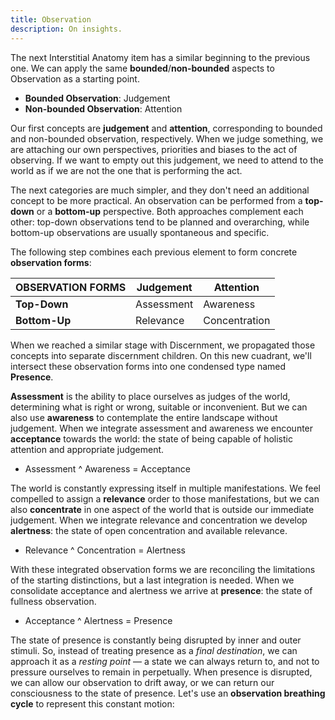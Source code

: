 ```yaml
---
title: Observation
description: On insights.
---
```


The next Interstitial Anatomy item has a similar beginning to the previous one. We can apply the same **bounded**/**non-bounded** aspects to Observation as a starting point.

- **Bounded Observation**: Judgement
- **Non-bounded Observation**: Attention

Our first concepts are **judgement** and **attention**, corresponding to bounded and non-bounded observation, respectively. When we judge something, we are attaching our own perspectives, priorities and biases to the act of observing. If we want to empty out this judgement, we need to attend to the world as if we are not the one that is performing the act.

The next categories are much simpler, and they don't need an additional concept to be more practical. An observation can be performed from a **top-down** or a **bottom-up** perspective. Both approaches complement each other: top-down observations tend to be planned and overarching, while bottom-up observations are usually spontaneous and specific. 

The following step combines each previous element to form concrete **observation forms**:

| **OBSERVATION FORMS** | **Judgement** | **Attention** |
|---|---|---|
| **Top-Down** | Assessment | Awareness |
| **Bottom-Up** | Relevance | Concentration |

When we reached a similar stage with Discernment, we propagated those concepts into separate discernment children. On this new cuadrant, we'll intersect these observation forms into one condensed type named **Presence**.

**Assessment** is the ability to place ourselves as judges of the world, determining what is right or wrong, suitable or inconvenient. But we can also use **awareness** to contemplate the entire landscape without judgement. When we integrate assessment and awareness we encounter **acceptance** towards the world: the state of being capable of holistic attention and appropriate judgement. 

- Assessment ^ Awareness = Acceptance

The world is constantly expressing itself in multiple manifestations. We feel compelled to assign a **relevance** order to those manifestations, but we can also **concentrate** in one aspect of the world that is outside our immediate judgement. When we integrate relevance and concentration we develop **alertness**: the state of open concentration and available relevance.

- Relevance ^ Concentration = Alertness

With these integrated observation forms we are reconciling the limitations of the starting distinctions, but a last integration is needed. When we consolidate acceptance and alertness we arrive at **presence**: the state of fullness observation.

- Acceptance ^ Alertness = Presence

The state of presence is constantly being disrupted by inner and outer stimuli. So, instead of treating presence as a *final destination*, we can approach it as a *resting point* — a state we can always return to, and not to pressure ourselves to remain in perpetually. When presence is disrupted, we can allow our observation to drift away, or we can return our consciousness to the state of presence. Let's use an **observation breathing cycle** to represent this constant motion:

<Image
  src="/images/observation-breathing-cycle.svg"
  alt=""
  width={300}
  height={146}
  className="w-full"
/>